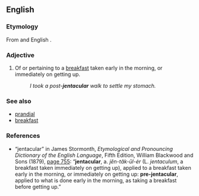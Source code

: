 {{rfe}}
==English==

===Etymology===
From {{L.}} {{term|jentaculum||a breakfast taken immediately on getting up}} and English {{term|-ar}}.

===Adjective===
{{en-adj}}

# Of or pertaining to a [[breakfast]] taken early in the morning, or immediately on getting up.
#: ''I took a post-'''jentacular''' walk to settle my stomach.''

===See also===
* [[prandial]]
* [[breakfast]]

===References===
* “jentacular” in James Stormonth, ''Etymological and Pronouncing Dictionary of the English Language'', Fifth Edition, William Blackwood and Sons (1879), [http://books.google.com/books?id=J2kCAAAAQAAJ&pg=PA755&dq=jentacular page 755]: “'''jentacular''', <!-- bold in original --> a. ''jĕn-tăk-ūl-ėr'' (L. ''jentaculum'', a breakfast taken immediately on getting up), applied to a breakfast taken early in the morning, or immediately on getting up: '''pre-jentacular''', <!-- bold in original --> applied to what is done early in the morning, as taking a breakfast before getting up.”